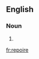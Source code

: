 ==English==

===Noun===
{{head|en|misspelling}}

# {{common misspelling of|rapport|lang=en}}

[[fr:repoire]]